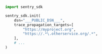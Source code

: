 <SignInNote />

```python
import sentry_sdk

sentry_sdk.init(
    dsn="___PUBLIC_DSN___",
    trace_propagation_targets=[
        "https://myproject.org",
        "https://.*\.otherservice.org/.*",
    ],
    # ...
)
```
